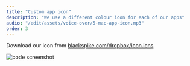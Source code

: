 ```yaml
---
title: "Custom app icon"
description: "We use a different colour icon for each of our apps"
audio: "/edit/assets/voice-over/5-mac-app-icon.mp3"
order: 3
---
```



Download our icon from <a href="https://www.blackspike.com/dropbox/icon.icns">blackspike.com/dropbox/icon.icns</a>

<VideoPlayer
  classes="w-[440px] right-[30px] top-[30px]"
  name="mac-app-icon"
/>

<Image
  src={screen}
  alt="code screenshot"
  class="rounded-xl drop-shadow-xl absolute z-1 hover:z-10 w-[430px] right-[500px] top-[120px] brightness-[1.2]"
/>